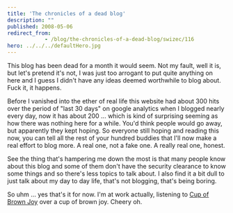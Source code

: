 ```yaml
---
title: 'The chronicles of a dead blog'
description: ""
published: 2008-05-06
redirect_from: 
            - /blog/the-chronicles-of-a-dead-blog/swizec/116
hero: ../../../defaultHero.jpg
---
```

This blog has been dead for a month it would seem. Not my fault, well it is, but let&#x27;s pretend it&#x27;s not, I was just too arrogant to put quite anything on here and I guess I didn&#x27;t have any ideas deemed worthwhile to blog about. Fuck it, it happens.

Before I vanished into the ether of real life this website had about 300 hits over the period of &quot;last 30 days&quot; on google analytics when I blogged nearly every day, now it has about 200 ... which is kind of surprising seeming as how there was nothing here for a while. You&#x27;d think people would go away, but apparently they kept hoping. So everyone still hoping and reading this now, you can tell all the rest of your hundred buddies that I&#x27;ll now make a real effort to blog more. A real one, not a fake one. A really real one, honest.

See the thing that&#x27;s hampering me down the most is that many people know about this blog and some of them don&#x27;t have the security clearance to know some things and so there&#x27;s less topics to talk about. I also find it a bit dull to just talk about my day to day life, that&#x27;s not blogging, that&#x27;s being boring.

So uhm ... yes that&#x27;s it for now. I&#x27;m at work actually, listening to [Cup of Brown Joy](http://youtube.com/watch?v=eELH0ivexKA) over a cup of brown joy. Cheery oh.